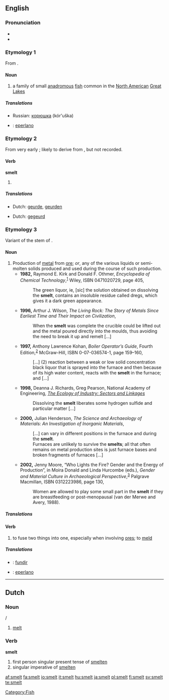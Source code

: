 {{wikipedia|dab=smelt (disambiguation)}}
==English==

===Pronunciation===
* {{IPA|/'smεlt/}}
* {{rhymes|ɛlt}}

===Etymology 1===
From {{etyl|ang}} {{term|smelt}}.

====Noun====
{{wikipedia}}
{{en-noun}}

# a family of small [[anadromous]] [[fish]] common in the [[North America]]n [[Great Lakes]]

=====Translations=====
{{trans-top|a family of small fish}}
* Russian: [[корюшка]] (kór'uška) {{f}}
{{trans-mid}}
{{trans-bottom}}

{{checktrans-top}}

{{trans-mid}}
* {{ttbc|Spanish}}: [[eperlano]] {{m}}
{{trans-bottom}}

===Etymology 2===
From very early {{etyl|enm}} {{term|smel}}; likely to derive from {{etyl|ang}}, but not recorded.

====Verb====
'''smelt'''

# {{past of|smell}}

=====Translations=====
{{trans-top|simple past tense of smell}}
* Dutch: [[geurde]], [[geurden]]
{{trans-mid}}
{{trans-bottom}}

{{trans-top|past participle of smell}}
* Dutch: [[gegeurd]]
{{trans-mid}}
{{trans-bottom}}

===Etymology 3===
Variant of the stem of {{etyl|ang}} {{term|meltan||to melt}}.

====Noun====
{{en-noun}}

# Production of [[metal]] from [[ore]]; ''or'', any of the various liquids or semi-molten solids produced and used during the course of such production.
#* '''1982,''' Raymond E. Kirk and Donald F. Othmer, ''Encyclopedia of Chemical Technology'',<sup>[http://books.google.com/books?id=ELo2AAAAMAAJ]</sup> Wiley, ISBN 0471020729, page 405,
#*: The green liquor, ie, [sic] the solution obtained on dissolving the '''smelt''', contains an insoluble residue called dregs, which gives it a dark green appearance.
#* '''1996,''' Arthur J. Wilson, ''The Living Rock: The Story of Metals Since Earliest Time and Their Impact on Civilization'',
#*: When the '''smelt''' was complete the crucible could be lifted out and the metal poured directly into the moulds, thus avoiding the need to break it up and remelt […]
#* '''1997,''' Anthony Lawrence Kohan, ''Boiler Operator’s Guide'', Fourth Edition,<sup>[http://books.google.com/books?id=tAQ-Gc2xv-UC]</sup> McGraw-Hill, ISBN 0-07-036574-1, page 159–160,
#*: […] (2) reaction between a weak or low solid concentration black liquor that is sprayed into the furnace and then because of its high water content, reacts with the '''smelt''' in the furnace; and […]
#* '''1998,''' Deanna J. Richards, Greg Pearson, National Academy of Engineering, ''[http://books.google.com/books?id=OVuP71DnFB4C&pg=PA110&ots=SP3aKLEbYU&dq=%22the+smelt%22+-fish+-salmon&sig=TD8Egg9gpOmFbOc6vW3lha0_WbA#PPA110,M1 The Ecology of Industry: Sectors and Linkages]''
#*: Dissolving the '''smelt''' liberates some hydrogen sulfide and particular matter […]
#* '''2000,''' Julian Henderson, ''The Science and Archaeology of Materials: An Investigation of Inorganic Materials'',
#*: […] can vary in different positions in the furnace and during the '''smelt'''.
#*: Furnaces are unlikely to survive the '''smelts'''; all that often remains on metal production sites is just furnace bases and broken fragments of furnaces […]
#* '''2002,''' Jenny Moore, “Who Lights the Fire? Gender and the Energy of Production”, in Moira Donald and Linda Hurcombe (eds.), ''Gender and Material Culture in Archaeological Perspective'',<sup>[http://books.google.com/books?id=che-z_41CnkC]</sup> Palgrave Macmillan, ISBN 0312223986, page 130,
#*: Women are allowed to play some small part in the '''smelt''' if they are breastfeeding or post-menopausal (van der Merwe and Avery, 1988). <!-- Confused? So is Ms. Moore. The smelt is considered allegorical for the female reproductive process, but woman who are pregnant or capable of pregnancy are considered detrimental to the smelt, so can't participate. -->

=====Translations=====
{{trans-top|process of producing iron and steel from iron ore}}
{{trans-mid}}
{{trans-bottom}}

====Verb====
{{en-verb}}

# to fuse two things into one, especially when involving [[ore]]s; to [[meld]]

=====Translations=====
{{trans-top|to fuse two things into one}}
{{trans-mid}}
{{trans-bottom}}

{{checktrans-top}}

{{trans-mid}}
* {{ttbc|Portuguese}}: [[fundir]]
* {{ttbc|Spanish}}: [[eperlano]] {{m}}
{{trans-bottom}}

----

==Dutch==

===Noun===
{{nl-noun||-}} {{f}}/{{m}}

# [[melt]]

===Verb===
'''smelt'''

# first person singular present tense of [[smelten]]
# singular imperative of [[smelten]]

[[Category:Fish]]

[[af:smelt]]
[[fa:smelt]]
[[io:smelt]]
[[it:smelt]]
[[hu:smelt]]
[[ja:smelt]]
[[pl:smelt]]
[[fi:smelt]]
[[sv:smelt]]
[[te:smelt]]